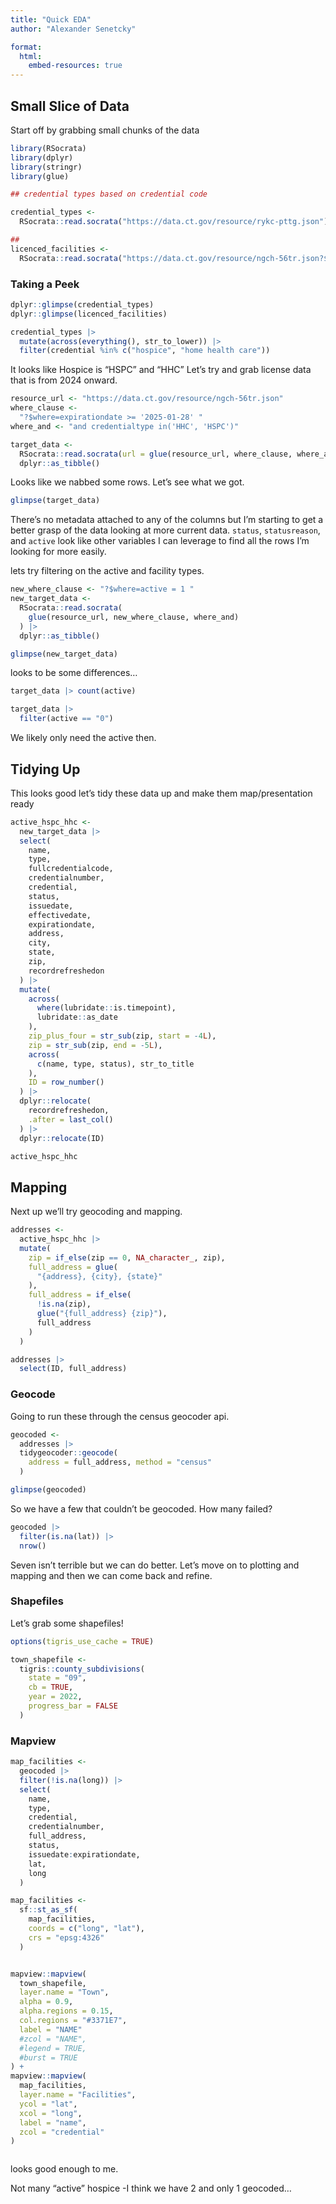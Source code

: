 ```yaml
---
title: "Quick EDA"
author: "Alexander Senetcky"

format: 
  html:
    embed-resources: true
---
```


## Small Slice of Data

Start off by grabbing small chunks of the data

```r
library(RSocrata)
library(dplyr)
library(stringr)
library(glue)
```

```r
## credential types based on credential code

credential_types <-
  RSocrata::read.socrata("https://data.ct.gov/resource/rykc-pttg.json")

##
licenced_facilities <-
  RSocrata::read.socrata("https://data.ct.gov/resource/ngch-56tr.json?$limit=10")
```

### Taking a Peek

```r
dplyr::glimpse(credential_types)
dplyr::glimpse(licenced_facilities)
```

```r
credential_types |>
  mutate(across(everything(), str_to_lower)) |>
  filter(credential %in% c("hospice", "home health care"))
```


It looks like Hospice is "HSPC" and "HHC"
Let's try and grab license data that is from 2024 onward.

```r
resource_url <- "https://data.ct.gov/resource/ngch-56tr.json"
where_clause <-
  "?$where=expirationdate >= '2025-01-28' "
where_and <- "and credentialtype in('HHC', 'HSPC')"

target_data <-
  RSocrata::read.socrata(url = glue(resource_url, where_clause, where_and)) |>
  dplyr::as_tibble()
```

Looks like we nabbed some rows. Let's see what we got.

```r
glimpse(target_data)
```

There's no metadata attached to any of the columns but I'm starting to get
a better grasp of the data looking at more current data. `status`, 
`statusreason`, and `active` look like other variables I can leverage to find
all the rows I'm looking for more easily.


lets try filtering on the active and facility types.

```r
new_where_clause <- "?$where=active = 1 "
new_target_data <-
  RSocrata::read.socrata(
    glue(resource_url, new_where_clause, where_and)
  ) |>
  dplyr::as_tibble()

glimpse(new_target_data)
```

looks to be some differences...

```r
target_data |> count(active)

target_data |>
  filter(active == "0")
```

We likely only need the active then.

## Tidying Up

This looks good let's tidy these data up and make them map/presentation ready

```r
active_hspc_hhc <-
  new_target_data |>
  select(
    name,
    type,
    fullcredentialcode,
    credentialnumber,
    credential,
    status,
    issuedate,
    effectivedate,
    expirationdate,
    address,
    city,
    state,
    zip,
    recordrefreshedon
  ) |>
  mutate(
    across(
      where(lubridate::is.timepoint),
      lubridate::as_date
    ),
    zip_plus_four = str_sub(zip, start = -4L),
    zip = str_sub(zip, end = -5L),
    across(
      c(name, type, status), str_to_title
    ),
    ID = row_number()
  ) |>
  dplyr::relocate(
    recordrefreshedon,
    .after = last_col()
  ) |>
  dplyr::relocate(ID)

active_hspc_hhc
```

## Mapping

Next up we'll try geocoding and mapping.

```r
addresses <-
  active_hspc_hhc |>
  mutate(
    zip = if_else(zip == 0, NA_character_, zip),
    full_address = glue(
      "{address}, {city}, {state}"
    ),
    full_address = if_else(
      !is.na(zip),
      glue("{full_address} {zip}"),
      full_address
    )
  )

addresses |> 
  select(ID, full_address)
```

### Geocode

Going to run these through the census geocoder api.

```r
geocoded <-
  addresses |>
  tidygeocoder::geocode(
    address = full_address, method = "census"
  )

glimpse(geocoded)
```

So we have a few that couldn't be geocoded. How many failed?

```r
geocoded |>
  filter(is.na(lat)) |>
  nrow()
```

Seven isn't terrible but we can do better.  Let's move on to plotting
and mapping and then we can come back and refine.


### Shapefiles

Let's grab some shapefiles!

```r
options(tigris_use_cache = TRUE)

town_shapefile <- 
  tigris::county_subdivisions(
    state = "09",
    cb = TRUE,
    year = 2022,
    progress_bar = FALSE
  )

```


### Mapview

```r

map_facilities <- 
  geocoded |> 
  filter(!is.na(long)) |> 
  select(
    name,
    type,
    credential,
    credentialnumber,
    full_address,
    status,
    issuedate:expirationdate,
    lat,
    long
  )

map_facilities <- 
  sf::st_as_sf(
    map_facilities,
    coords = c("long", "lat"),
    crs = "epsg:4326"
  )


mapview::mapview(
  town_shapefile,
  layer.name = "Town",
  alpha = 0.9,
  alpha.regions = 0.15,
  col.regions = "#3371E7",
  label = "NAME"
  #zcol = "NAME",
  #legend = TRUE,
  #burst = TRUE
) +
mapview::mapview(
  map_facilities,
  layer.name = "Facilities",
  ycol = "lat",
  xcol = "long",
  label = "name",
  zcol = "credential"
) 



```

looks good enough to me.

Not many "active" hospice -I think we have 2 and only 1 geocoded...


